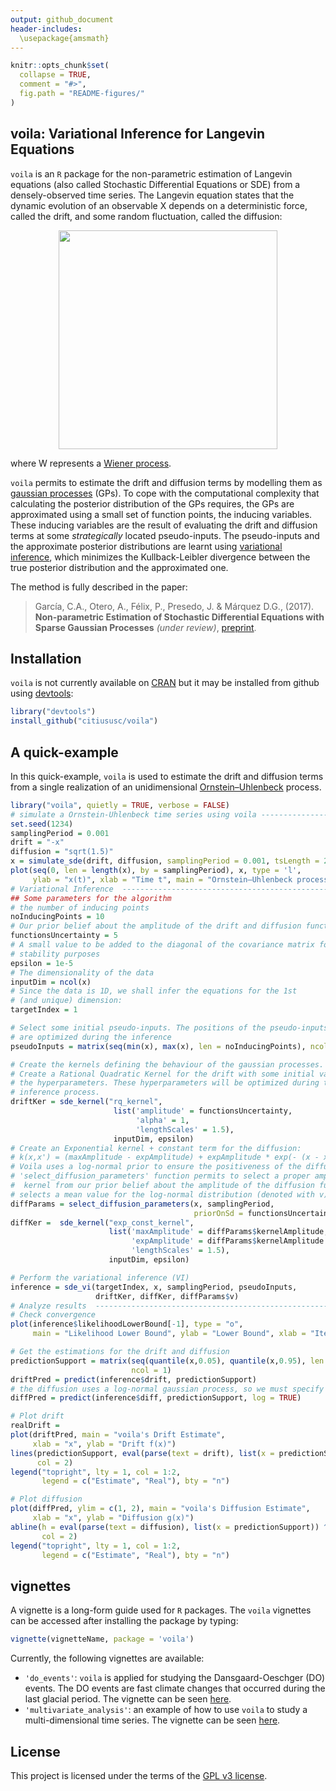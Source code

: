 ```yaml
---
output: github_document
header-includes: 
  \usepackage{amsmath}
---
```


```r
knitr::opts_chunk$set(
  collapse = TRUE,
  comment = "#>",
  fig.path = "README-figures/"
)
```

## voila: Variational Inference for Langevin Equations
`voila` is an `R` package for the non-parametric estimation of Langevin
equations (also called Stochastic Differential Equations or SDE) from a 
densely-observed time series. The Langevin equation states that the dynamic
evolution of an observable X depends on a deterministic force, 
called the drift, and some random fluctuation, called the diffusion:

<img src=README-figures/langevin_annotated.png width=350 style="display: block; margin: auto;" >

where W represents a [Wiener process](https://en.wikipedia.org/wiki/Wiener_process).

`voila` permits to estimate the drift and diffusion terms by modelling them as
[gaussian processes](http://katbailey.github.io/post/gaussian-processes-for-dummies/)
(GPs). To cope with the computational complexity that calculating the posterior 
distribution of the GPs requires, the GPs are approximated using a small set of 
function points, the inducing variables.  These inducing variables are the
result of evaluating the drift  and diffusion terms at some _strategically_ 
located pseudo-inputs. The pseudo-inputs and the approximate posterior 
distributions are learnt using 
[variational inference](http://blog.evjang.com/2016/08/variational-bayes.html),
which minimizes the  Kullback-Leibler divergence between the true posterior 
distribution and the approximated one. 

The method is fully described in the paper:

> García, C.A., Otero, A., Félix, P., Presedo, J. & Márquez D.G., (2017). **Non-parametric Estimation of Stochastic Differential Equations with 
Sparse Gaussian Processes** _(under review)_,  [preprint](https://arxiv.org/abs/1704.04375).

## Installation
`voila` is not currently available on [CRAN](http://cran.r-project.org/) but it
may be installed from github using [devtools](https://github.com/hadley/devtools):

```R
library("devtools")
install_github("citiususc/voila")
```

## A quick-example
In this quick-example, `voila` is used to estimate the drift and diffusion terms  
from a single realization of an unidimensional
[Ornstein–Uhlenbeck](https://en.wikipedia.org/wiki/Ornstein%E2%80%93Uhlenbeck_process)
process.

```r
library("voila", quietly = TRUE, verbose = FALSE)
# simulate a Ornstein-Uhlenbeck time series using voila ---------------------
set.seed(1234)
samplingPeriod = 0.001
drift = "-x"
diffusion = "sqrt(1.5)"
x = simulate_sde(drift, diffusion, samplingPeriod = 0.001, tsLength = 20000)
plot(seq(0, len = length(x), by = samplingPeriod), x, type = 'l',
     ylab = "x(t)", xlab = "Time t", main = "Ornstein–Uhlenbeck process")
# Variational Inference  ----------------------------------------------------
## Some parameters for the algorithm
# the number of inducing points
noInducingPoints = 10 
# Our prior belief about the amplitude of the drift and diffusion functions
functionsUncertainty = 5 
# A small value to be added to the diagonal of the covariance matrix for
# stability purposes
epsilon = 1e-5
# The dimensionality of the data
inputDim = ncol(x)
# Since the data is 1D, we shall infer the equations for the 1st
# (and unique) dimension:
targetIndex = 1

# Select some initial pseudo-inputs. The positions of the pseudo-inputs
# are optimized during the inference
pseudoInputs = matrix(seq(min(x), max(x), len = noInducingPoints), ncol = 1)

# Create the kernels defining the behaviour of the gaussian processes. 
# Create a Rational Quadratic Kernel for the drift with some initial values for
# the hyperparameters. These hyperparameters will be optimized during the 
# inference process.
driftKer = sde_kernel("rq_kernel",
                       list('amplitude' = functionsUncertainty,
                            'alpha' = 1,
                            'lengthScales' = 1.5),
                       inputDim, epsilon)
# Create an Exponential kernel + constant term for the diffusion:
# k(x,x') = (maxAmplitude - expAmplitude) + expAmplitude * exp(- (x - x') ^ 2 / (2 * lengthScale))
# Voila uses a log-normal prior to ensure the positiveness of the diffusion. The 
# 'select_diffusion_parameters' function permits to select a proper amplitude for the
#  kernel from our prior belief about the amplitude of the diffusion function. It also
# selects a mean value for the log-normal distribution (denoted with v)
diffParams = select_diffusion_parameters(x, samplingPeriod, 
                                         priorOnSd = functionsUncertainty)
diffKer =  sde_kernel("exp_const_kernel",
                      list('maxAmplitude' = diffParams$kernelAmplitude,
                           'expAmplitude' = diffParams$kernelAmplitude * 1e-3,
                           'lengthScales' = 1.5),
                      inputDim, epsilon)

# Perform the variational inference (VI)
inference = sde_vi(targetIndex, x, samplingPeriod, pseudoInputs, 
                   driftKer, diffKer, diffParams$v)
# Analyze results  --------------------------------------------------------
# Check convergence
plot(inference$likelihoodLowerBound[-1], type = "o",
     main = "Likelihood Lower Bound", ylab = "Lower Bound", xlab = "Iteration")

# Get the estimations for the drift and diffusion
predictionSupport = matrix(seq(quantile(x,0.05), quantile(x,0.95), len = 100),
                           ncol = 1)
driftPred = predict(inference$drift, predictionSupport)
# the diffusion uses a log-normal gaussian process, so we must specify log = TRUE
diffPred = predict(inference$diff, predictionSupport, log = TRUE)

# Plot drift
realDrift = 
plot(driftPred, main = "voila's Drift Estimate",
     xlab = "x", ylab = "Drift f(x)")
lines(predictionSupport, eval(parse(text = drift), list(x = predictionSupport)),
      col = 2)
legend("topright", lty = 1, col = 1:2,
       legend = c("Estimate", "Real"), bty = "n")

# Plot diffusion
plot(diffPred, ylim = c(1, 2), main = "voila's Diffusion Estimate",
     xlab = "x", ylab = "Diffusion g(x)")
abline(h = eval(parse(text = diffusion), list(x = predictionSupport)) ^ 2,
       col = 2)
legend("topright", lty = 1, col = 1:2,
       legend = c("Estimate", "Real"), bty = "n")
```

## vignettes
A vignette is a long-form guide used for `R` packages. The `voila` vignettes
can be accessed after installing the package by typing:

```R
vignette(vignetteName, package = 'voila')
```

Currently, the following vignettes are available:
  
  * `'do_events'`: `voila` is applied for studying the Dansgaard-Oeschger (DO) 
  events. The DO events are fast climate changes that occurred during the last 
  glacial period. The vignette can be seen
  [here](https://citiususc.github.io/voila/do_events.html).
  * `'multivariate_analysis'`: an example of how to use `voila` to study 
  a multi-dimensional time series. The vignette can be seen
  [here](https://citiususc.github.io/voila/multivariate_analysis.html).

## License
This project is licensed under the terms of the [GPL v3 license](LICENSE).

